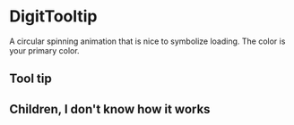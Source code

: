 
<Meta
    title="Elements|DigitTooltip"
    component={DigitTooltip}
    decorators={[DigitProvidersDecorator]}
/>

# DigitTooltip

A circular spinning animation that is nice to symbolize loading. The color is your primary color.

## Tool tip

<Preview>
    <Story name="Tooltip">
        <DigitTooltip text="This is a tooltip">
            <DigitButton text="Hover me" />
        </DigitTooltip>
    </Story>
    <Story name="Tooltip text">
        <DigitTooltip text="You can change the text">
            <DigitButton text="Hover me too" />
        </DigitTooltip>
    </Story>
</Preview>

## Children, I don't know how it works

<Preview>
    <Story name="Children Tooltip">
        <DigitTooltip text="This is a tooltip">
            <DigitButton text="Hover me" />
        </DigitTooltip>
    </Story>
</Preview>

<Props of={DigitTooltip} />
